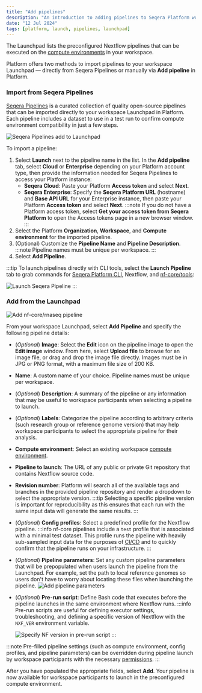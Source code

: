 ```yaml
---
title: "Add pipelines"
description: "An introduction to adding pipelines to Seqera Platform workspaces"
date: "12 Jul 2024"
tags: [platform, launch, pipelines, launchpad]
---
```



The Launchpad lists the preconfigured Nextflow pipelines that can be executed on the [compute environments](../../compute-envs/overview.mdx) in your workspace. 

Platform offers two methods to import pipelines to your workspace Launchpad — directly from Seqera Pipelines or manually via **Add pipeline** in Platform.

### Import from Seqera Pipelines

[Seqera Pipelines](https://seqera.io/pipelines) is a curated collection of quality open-source pipelines that can be imported directly to your workspace Launchpad in Platform. Each pipeline includes a dataset to use in a test run to confirm compute environment compatibility in just a few steps.

![Seqera Pipelines add to Launchpad](assets/seqera-pipelines-add-pipeline.gif)

To import a pipeline:
1. Select **Launch** next to the pipeline name in the list. In the **Add pipeline** tab, select **Cloud** or **Enterprise** depending on your Platform account type, then provide the information needed for Seqera Pipelines to access your Platform instance:
    - **Seqera Cloud**: Paste your Platform **Access token** and select **Next**.  
    - **Seqera Enterprise**: Specify the **Seqera Platform URL** (hostname) and **Base API URL** for your Enterprise instance, then paste your Platform **Access token** and select **Next**.
    :::note
    If you do not have a Platform access token, select **Get your access token from Seqera Platform** to open the Access tokens page in a new browser window.
    :::
1. Select the Platform **Organization**, **Workspace**, and **Compute environment** for the imported pipeline. 
1. (Optional) Customize the **Pipeline Name** and **Pipeline Description**.
    :::note
    Pipeline names must be unique per workspace.
    :::
1. Select **Add Pipeline**. 

:::tip
To launch pipelines directly with CLI tools, select the **Launch Pipeline** tab to grab commands for [Seqera Platform CLI](./automation.mdx#platform-cli), Nextflow, and [nf-core/tools](https://nf-co.re/docs/nf-core-tools):

![Launch Seqera Pipeline](assets/seqera-pipelines-launch-cli.png)
:::

### Add from the Launchpad 

![Add nf-core/rnaseq pipeline](assets/sp-cloud-add-rnaseq.gif)

From your workspace Launchpad, select **Add Pipeline** and specify the following pipeline details:

- (*Optional*) **Image**: Select the **Edit** icon on the pipeline image to open the **Edit image** window. From here, select **Upload file** to browse for an image file, or drag and drop the image file directly. Images must be in JPG or PNG format, with a maximum file size of 200 KB. 
- **Name**: A custom name of your choice. Pipeline names must be unique per workspace. 
- (*Optional*) **Description**: A summary of the pipeline or any information that may be useful to workspace participants when selecting a pipeline to launch. 
- (*Optional*) **Labels**: Categorize the pipeline according to arbitrary criteria (such research group or reference genome version) that may help workspace participants to select the appropriate pipeline for their analysis.
- **Compute environment**: Select an existing workspace [compute environment](../../compute-envs/overview.mdx).
- **Pipeline to launch**: The URL of any public or private Git repository that contains Nextflow source code.
- **Revision number**: Platform will search all of the available tags and branches in the provided pipeline repository and render a dropdown to select the appropriate version. 
    :::tip
    Selecting a specific pipeline version is important for reproducibility as this ensures that each run with the same input data will generate the same results.
    :::
- (*Optional*) **Config profiles**: Select a predefined profile for the Nextflow pipeline. 
    :::info 
    nf-core pipelines include a `test` profile that is associated with a minimal test dataset. This profile runs the pipeline with heavily sub-sampled input data for the purposes of [CI/CD](https://resources.github.com/devops/ci-cd/) and to quickly confirm that the pipeline runs on your infrastructure.
    :::
- (*Optional*) **Pipeline parameters**: Set any custom pipeline parameters that will be prepopulated when users launch the pipeline from the Launchpad. For example, set the path to local reference genomes so users don't have to worry about locating these files when launching the pipeline.
    ![Add pipeline parameters](assets/sp-cloud-pipeline-params.gif)
- (*Optional*) **Pre-run script**: Define Bash code that executes before the pipeline launches in the same environment where Nextflow runs. 
    :::info 
    Pre-run scripts are useful for defining executor settings, troubleshooting, and defining a specific version of Nextflow with the `NXF_VER` environment variable.

    ![Specify NF version in pre-run script](assets/sp-cloud-pre-run-options.gif) 
    :::

:::note
Pre-filled pipeline settings (such as compute environment, config profiles, and pipeline parameters) can be overridden during pipeline launch by workspace participants with the necessary [permissions](../../orgs-and-teams/roles.mdx).
::: 

After you have populated the appropriate fields, select **Add**. Your pipeline is now available for workspace participants to launch in the preconfigured compute environment.






